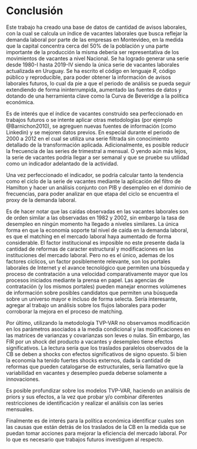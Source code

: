# Conclusión {#cap:Conclusiones}

Este trabajo ha creado una base de datos de cantidad de avisos laborales, con la cual se calcula un índice de vacantes laborales que busca reflejar la demanda laboral por parte de las empresas en Montevideo, en la medida que la capital concentra cerca del 50% de la población y una parte importante de la producción la misma debería ser representativa de los movimientos de vacantes a nivel Nacional. Se ha logrado generar una serie desde 1980-I hasta 2019-IV siendo la única serie de vacantes laborales actualizada en Uruguay. Se ha escrito el código en lenguaje _R_, código público y reproducible, para poder obtener la información de avisos laborales futuros, lo cual da pie a que el periodo de análisis se pueda seguir extendiendo de forma ininterrumpida, aumentado las fuentes de datos y dotando de una herramienta clave como la Curva de Beveridge a la política económica.

Es de interés que el índice de vacantes construido sea perfeccionado en trabajos futuros o se intente aplicar otras metodologías (por ejemplo @Barnichon2010), se agreguen nuevas fuentes de información (como Linkedin) y se mejoren datos previos. En especial durante el periodo de 2000 a 2012 en el cual se utiliza una serie filtrada sin conocimiento detallado de la transformación aplicada. Adicionalmente, es posible reducir la frecuencia de las series de trimestral a mensual. O yendo aún más lejos, la serie de vacantes podría llegar a ser semanal y que se pruebe su utilidad como un indicador adelantado de la actividad.

Una vez perfeccionado el indicador, se podría calcular tanto la tendencia como el ciclo de la serie de vacantes mediante la aplicación del filtro de Hamilton y hacer un análisis conjunto con PIB y desempleo en el dominio de frecuencias, para poder analizar en que etapa del ciclo se encuentra el proxy de la demanda laboral.

<!-- Se han buscado cambios estructurales en el mercado laboral mediante diferentes metodologías de quiebres estructurales. En todos los casos se ha llegado a la conclusión de rechazar la hipótesis de no existencia de quiebre en el proceso generador de datos. Se analiza en que momento la economía ha transitado esos cambios, encontrando tres o cuatro puntos de quiebre, lo que indica cuatro o cinco periodos de tiempo. Siendo reservados en cuanto a los quiebres podemos mantener que el mercado laboral ha transitado por cuatro periodos. Desde 1980 hasta 1990, siendo este un periodo de mayor eficiencia laboral (entendiendo a la misma como una CB más cercana al origen), de 1990 hasta 1996, lo que puede verse como un deterioro del mercado laboral con menos vacantes y mayor desempleo. Son años de transición, que se enmarcan dentro de los cambios que tuvo la economía uruguaya a principio de 1990, modificaciones importantes que abrieron fuertemente la economía siendo un periodo de crecimiento moderado y alto desempleo.  -->

<!-- Desde 1996 hasta 2013, donde tenemos la recesión que comienza la economía uruguaya a partir de 1998, con la posterior crisis económica y social de 2001-2002. Esto genera caídas abruptas en las vacantes y un aumento explosivo de la tasa de desempleo, a partir del tercer trimestre de 2003 la economía comienza un período de crecimiento ininterrumpido hasta el día de hoy. Entre 2005 y 2010 se procesan fuertes reformas económicas y sociales, que pueden haber afectado al mercado laboral. Penetra la tecnología en los procesos de contratación, pasando de búsquedas por periódicos a portales web de búsqueda laboral, el mercado laboral tiene una transición paralela en la CB hacia el origen, notando la menor tasa de desempleo para igual cantidad de búsquedas. El hecho que se observe una caída importante en las vacantes laborales y que la tasa de desempleo se haya mantenido relativamente estable en torno a 7-9\%, podría estar indicando que las reformas de la economía uruguaya han generado un mercado laboral más eficiente que logra soportar una menor demanda laboral de las empresas sin aumentar dramáticamente la tasa de desempleo.  -->

Es de hacer notar que las caídas observadas en las vacantes laborales son de orden similar a las observadas en 1982 y 2002, sin embargo la tasa de desempleo en ningún momento ha llegado a niveles similares. La única forma en que la economía soporte tal nivel de caída en la demanda laboral, es que el matching en el mercado laboral haya aumentado de forma considerable. El factor institucional es imposible no este presente dada la cantidad de reformas de caracter estructural y modificaciones en las instituciones del mercado laboral. Pero no es el único, ademas de los factores cíclicos, un factor posiblemente relevante, son los portales laborales de Internet y el avance tecnológico que permiten una búsqueda y proceso de contratación a una velocidad comparativamente mayor que los procesos iniciados mediante la prensa en papel. Las agencias de contratación (y los mismos portales) pueden manejar enormes volúmenes de información sobre posibles candidatos que permiten una búsqueda sobre un universo mayor e incluso de forma selecta. Sería interesante, agregar al trabajo un análisis sobre los flujos laborales para poder corroborar la mejora en el proceso de matching.

Por último, utilizando la metodología TVP-VAR no observamos modificación en los parámetros asociados a la media condicional y las modificaciones en las matrices de varianzas y covarianzas son leves o nulas. Sin embargo, las FIR por un shock del producto a vacantes y desempleo tiene efectos significativos. La lectura sería que los traslados paralelos observados de la CB se deben a shocks con efectos significativos de signo opuesto. Si bien la economía ha tenido fuertes shocks externos, dada la cantidad de reformas que pueden catalogarse de estructurales, sería llamativo que la variabilidad en vacantes y desempleo pueda deberse solamente a innovaciones.

Es posible profundizar sobre los modelos TVP-VAR, haciendo un análisis de priors y sus efectos, a la vez que probar y/o combinar diferentes restricciones de identificación y realizar el análisis con las series mensuales.

Finalmente es de interés para la política económica identificar cuales son las causas que están detrás de los traslados de la CB en la medida que se puedan tomar acciones para mejorar la eficiencia del mercado laboral. Por lo que es necesario que trabajos futuros investiguen al respecto.

<!-- Finalmente, es llamativo que periodos con políticas laborales tan diferentes como los 90 y 2010 tengan un comportamiento similar en cuanto al crecimiento de la actividad y aumento del desempleo. -->

